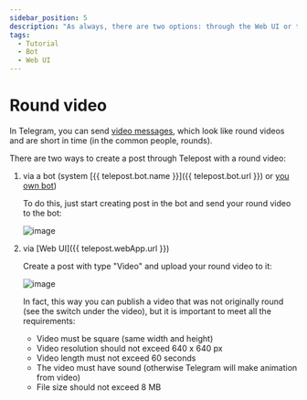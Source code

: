 ```yaml
---
sidebar_position: 5
description: "As always, there are two options: through the Web UI or the bot"
tags:
  - Tutorial
  - Bot
  - Web UI
---
```


# Round video

In Telegram, you can send [video messages](https://telegram.org/blog/video-messages-and-telescope), which look like round videos and are short in time (in the common people, rounds).

There are two ways to create a post through Telepost with a round video:

1. via a bot (system [{{ telepost.bot.name }}]({{ telepost.bot.url }}) or [you own bot](../start/personal-bot-for-telepost.mdx))

   To do this, just start creating post in the bot and send your round video to the bot:

   ![image](/images/251854880-c6887d78-7531-4b1d-91dd-3a9afb8b2347.png)

2. via [Web UI]({{ telepost.webApp.url }})

   Create a post with type "Video" and upload your round video to it:

   ![image](/images/251853028-53b6bcc7-400e-4649-96dd-9e7a9c3a0794.png)

   In fact, this way you can publish a video that was not originally round (see the switch under the video), but it is important to meet all the requirements:
   * Video must be square (same width and height)
   * Video resolution should not exceed 640 x 640 px
   * Video length must not exceed 60 seconds
   * The video must have sound (otherwise Telegram will make animation from video)
   * File size should not exceed 8 MB
